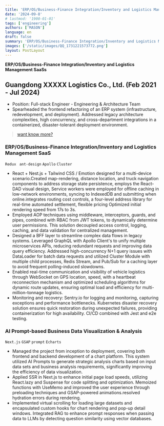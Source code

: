 ```yaml
---
title: 'ERP/OS/Business-Finance Integration/Inventory and Logistics Management SaaS'
date: '2024-09-8'
# lastmod: '1900-01-01'
tags: ['engineering']
authors: ['MASON']
language: en
draft: false
summary: 'ERP/OS/Business-Finance Integration/Inventory and Logistics Management SaaS'
images: ['/static/images/QQ_1731221573772.png']
layout: PostLayout
---
```


**ERP/OS/Business-Finance Integration/Inventory and Logistics Management SaaSs**

## Guangdong XXXXX Logistics Co., Ltd. (Feb 2021 - Jul 2024)
- Position: Full-stack Engineer - Engineering & Architecture Team
- Spearheaded the frontend refactoring of an ERP system (infrastructure, redevelopment, and deployment). Addressed legacy architecture complexities, high concurrency, and cross-department integrations in a containerized, disaster-tolerant deployment environment.

> [want know more?](/en/resume)

### ERP/OS/Business-Finance Integration/Inventory and Logistics Management SaaS
`Redux` ` ant-design` `Apollo` `Cluster`
- React + Nest.js + Tailwind CSS / Emotion designed for a multi-device scenario.Created map-rendering, distance location, and truck navigation components to address storage state persistence, employs the React-DAD visual design, Service workers were employed for offline caching in low-network environments, syncing to IndexedDB and submitting when online.integrates routing cost controls, a four-level address library for real-time automated settlement, flexible pricing Optimized initial rendering speed from 17s to 3s.
- Employed AOP techniques using middleware, interceptors, guards, and pipes, combined with RBAC from JWT tokens, to dynamically determine user permissions. This solution decoupled access control, logging, caching, and data validation for centralized management.
- Designed a BFF layer to streamline complex data flows in legacy systems. Leveraged GraphQL with Apollo Client's to unify multiple microservices APIs, reducing redundant requests and improving data query efficiency. Addressed high-concurrency N+1 query issues with DataLoader for batch data requests and utilized Cluster Module with multiple child processes, Redis Stream, and Pub/Sub for a caching layer to avoid frequent polling-induced slowdowns.
- Enabled real-time communication and visibility of vehicle logistics through WebSocket on GPS location, speed, with a heartbeat reconnection mechanism and optimized scheduling algorithms for dynamic route updates, ensuring optimal load and efficiency for multi-million-tonnage logistics.
- Monitoring and recovery: Sentry.io for logging and monitoring, capturing exceptions and performance bottlenecks. Kubernetes disaster recovery solution ensures quick restoration during unexpected failures, providing containerization for high availability. CI/CD combined with Jest and e2e testing.

### AI Prompt-based Business Data Visualization & Analysis
`Next.js` `GSAP` `prompt` `Echarts`
- Managed the project from inception to deployment, covering both frontend and backend development of a chart platform. This system utilized AI Prompts to generate strategic analysis charts based on input data sets and business analysis requirements, significantly improving the efficiency of data visualization.
- Applied SSR in Next.js to enhance initial page load speeds, utilizing React.lazy and Suspense for code splitting and optimization. Memoized functions with UseMemo and improved the user experience through preloading techniques and GSAP-powered animations.resolved hydration errors during rendering.
- Implemented virtual scrolling for loading large datasets and encapsulated custom hooks for chart rendering and pop-up detail windows. Integrated RAG to enhance prompt responses when passing data to LLMs by detecting question similarity using vector databases.




